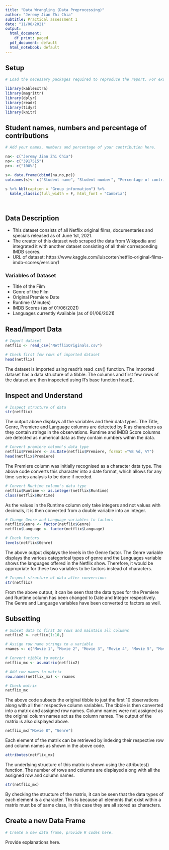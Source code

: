 ```yaml
---
title: "Data Wrangling (Data Preprocessing)"
author: "Jeremy Jian Zhi Chia"
subtitle: Practical assessment 1
date: "11/08/2021"
output:
  html_document:
    df_print: paged
  pdf_document: default
  html_notebook: default
---
```



## **Setup**

```r

# Load the necessary packages required to reproduce the report. For example:

library(kableExtra)
library(magrittr)
library(dplyr)
library(readr)
library(tidyr)
library(knitr)


```


## **Student names, numbers and percentage of contributions**
```r

# Add your names, numbers and percentage of your contribution here.

na<- c("Jeremy Jian Zhi Chia")
no<- c("3917515")
pc<- c("100%")

s<- data.frame(cbind(na,no,pc))
colnames(s)<- c("Student name", "Student number", "Percentage of contribution")

s %>% kbl(caption = "Group information") %>%
  kable_classic(full_width = F, html_font = "Cambria")




```

## **Data Description**

* This dataset consists of all Netflix original films, documentaries and specials released as of June 1st, 2021.
* The creator of this dataset web scraped the data from Wikipedia and integrated it with another dataset consisting of all their corresponding IMDB scores.
* URL of dataset: https://www.kaggle.com/luiscorter/netflix-original-films-imdb-scores/version/1

### **Variables of Dataset**

* Title of the Film
* Genre of the Film
* Original Premiere Date
* Runtime (Minutes)
* IMDB Scores (as of 01/06/2021)
* Languages currently Available (as of 01/06/2021)

## **Read/Import Data**

<!-- Read/Import the data into R, then save it as a data frame. You can use Base R functions or readr, xlsx, readxl, foreign, rvest packages for this purpose. In this step, you must provide the R codes with outputs (i.e. head of data set) and explain everything that you do in order to import/read/scrape the data set. You can provide the R codes with outputs using R chunks like this: -->

```r

# Import dataset
netflix <- read_csv("NetflixOriginals.csv")

# Check first few rows of imported dataset
head(netflix)

```

The dataset is imported using readr's read_csv() function. The imported dataset has a data structure of a tibble. The columns and first few rows of the dataset are then inspected using R's base function head().

## **Inspect and Understand**


```r

# Inspect structure of data
str(netflix)

```

The output above displays all the variables and their data types. The Title, Genre, Premiere and Language columns are detected by R as characters as they contain strings in the observations. Runtime and IMDB Score columns are detected as numerical data as they contain numbers within the data.

```r

# Convert premiere column's data type
netflix$Premiere <- as.Date(netflix$Premiere, format ="%B %d, %Y")
head(netflix$Premiere)

```
The Premiere column was initially recognised as a character data type. The above code converts this character into a date format, which allows for any time-series analysis to be done if needed.

```r

# Convert Runtime column's data type
netflix$Runtime <- as.integer(netflix$Runtime)
class(netflix$Runtime)

```
As the values in the Runtime column only take integers and not values with decimals, it is then converted from a double variable into an integer.

```r
# Change Genre and Language variables to factors
netflix$Genre <- factor(netflix$Genre)
netflix$Language <- factor(netflix$Language)

# Check factors
levels(netflix$Genre)
```
The above output displays the levels in the Genre factor. The Genre variable displays the various categorical types of genre and the Languages variable shows the languages offered in the Netflix show. Therefore, it would be appropriate for these two variables to be factors instead of characters.


```r

# Inspect structure of data after conversions
str(netflix)

```
From the above output, it can be seen that the data types for the Premiere and Runtime column has been changed to Date and Integer respectively. The Genre and Language variables have been converted to factors as well.

## **Subsetting** 

<!-- Subset the data frame using the first 10 observations (include all variables). Then convert it to a matrix. Check the structure of that matrix (i.e. check whether the matrix is a character, numeric, integer, factor, or logical) and explain in a few words why you ended up with that structure. Provide the R codes with outputs and explain everything that you do in this step. -->



```r

# Subset data to first 10 rows and maintain all columns
netflix2 <- netflix[1:10,]

# Assign row name strings to a variable
rnames <- c("Movie 1", "Movie 2", "Movie 3", "Movie 4", "Movie 5", "Movie 6", "Movie 7", "Movie 8", "Movie 9", "Movie 10")

# Convert tibble to matrix
netflix_mx <- as.matrix(netflix2)

# Add row names to matrix
row.names(netflix_mx) <- rnames

# Check matrix
netflix_mx
```
The above code subsets the original tibble to just the first 10 observations along with all their respective column variables. The tibble is then converted into a matrix and assigned row names. Column names were not assigned as the original column names act as the column names. The output of the matrix is also displayed above.

```r
netflix_mx["Movie 8", "Genre"]

```
Each element of the matrix can be retrieved by indexing their respective row and column names as shown in the above code.

```r
attributes(netflix_mx)
```
The underlying structure of this matrix is shown using the attributes() function. The number of rows and columns are displayed along with all the assigned row and column names.

```r
str(netflix_mx)
```
By checking the structure of the matrix, it can be seen that the data types of each element is a character. This is because all elements that exist within a matrix must be of same class, in this case they are all stored as characters.

## **Create a new Data Frame**

<!-- You will create a new data frame from scratch. Note that, this step is independent from the dataset that you used in the previous steps.  -->

<!-- In this step you should: -->

<!-- * Create a data frame from scratch with 2 variables and 10 observations. Your data frame has to contain one integer variable and one ordinal variable. Make sure that you factorised and ordered the ordinal variable properly. Show the structure of your variables and the levels of the ordinal variable. -->

<!-- * Create another numeric vector and use cbind() to add this vector to your data frame. After this step you should have 3 variables in the data frame.  -->


<!-- * Provide the R codes with outputs and explain everything that you do in this step.  -->


```r

# Create a new data frame, provide R codes here.


```

Provide explanations here.

<!-- ## IMPORTANT NOTE:  -->

<!-- The report must be uploaded to Assessment 1 section in Canvas as a **PDF** document with R codes and outputs showing. The easiest way to achieve this is to run all R chunks first, then **Preview** your notebook in **HTML** (by clicking Preview), then **Open in Browser (Chrome)**, then **Right Click on the report in Chrome** , then **Click Print** and Select the Destination Option to **Save as PDF**. Upload this PDF report as one single file via the Assessment 1 page in CANVAS. -->



<!-- **DELETE the instructional text provided in the template. Failure to do this will INCREASE the SIMILARITY INDEX reported in TURNITIN** If you have any questions regarding the Assessment instructions and the R template, please post it on the discussion board.  -->

<br>
<br>
